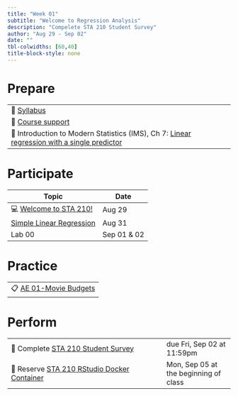 ```yaml
---
title: "Week 01"
subtitle: "Welcome to Regression Analysis"
description: "Compelete STA 210 Student Survey"
author: "Aug 29 - Sep 02"
date: ""
tbl-colwidths: [60,40]
title-block-style: none
---
```


# Prepare

|                                                                                                                                                 |
|------------------------------------------------------------------------|
| 📖 [Syllabus](../syllabus.qmd)                                                                                                                  |
| 📖 [Course support](../support.qmd)                                                                                                             |
| 📖 Introduction to Modern Statistics (IMS), Ch 7: [Linear regression with a single predictor](https://openintro-ims.netlify.app/model-slr.html) |

# Participate

| Topic                                                  | Date        |
|--------------------------------------------------------|-------------|
| 💻 [Welcome to STA 210!](../slides/01-welcome.qmd)     | Aug 29      |
| [Simple Linear Regression](../slides/02-slr-intro.qmd) | Aug 31      |
| Lab 00                                                 | Sep 01 & 02 |

# Practice

|                                                   |
|---------------------------------------------------|
| 📋 [AE 01-Movie Budgets](../ae/ae-01-movies.html) |

# Perform

|                                                                                              |                                       |
|--------------------------------------------------|----------------------|
| 📝 Complete [STA 210 Student Survey](https://duke.qualtrics.com/jfe/form/SV_cGV5IKoeadWR59s) | due Fri, Sep 02 at 11:59pm            |
| 📝 Reserve [STA 210 RStudio Docker Container](https://cmgr.oit.duke.edu/containers)          | Mon, Sep 05 at the beginning of class |
